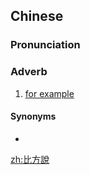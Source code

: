{{also|比方说}}
==Chinese==
{{zh-forms|s=比方说|type=21}}

===Pronunciation===
{{zh-pron
|m=bǐfangshuō
|cat=adv
}}

===Adverb===
{{zh-adv}}

# [[for example]]

====Synonyms====
* {{zh-l|比如說}}

[[zh:比方說]]